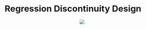 # Regression Discontinuity Design {#rdd}
<center>
![](~/Desktop/Projects/Couscous/images/underconstruction.png)
</center>